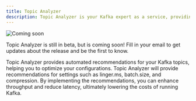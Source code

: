 ```yaml
---
title: Topic Analyzer
description: Topic Analyzer is your Kafka expert as a service, providing automated topic configurations.
---
```



<Container>
  <img src="/assets/images/coming-soon.png" alt="Coming soon" />
  <HubSpotForm
    formId="30242125-ce26-4234-a4b3-7b89af1f0f33"
    height={56}
    customCSS={`form { display: flex; padding-top: 1rem; align-items: center; justify-content: space-between; gap: 1rem; } .field { width: 100%; margin-bottom: 0 !important; } .hs_submit .actions input { margin-top: 0 !important; } .hs-error-msgs { display: none !important; } label { display: none !important; }`}
  />
</Container>

Topic Analyzer is still in beta, but is coming soon! Fill in your email to get updates about the release and be
the first to know. 

Topic Analyzer provides automated recommendations for your Kafka topics, helping you to optimize your configurations.
Topic Analyzer will provide recommendations for settings such as linger.ms, batch.size, and compression. By implementing
the recommendations, you can enhance throughput and reduce latency, ultimately lowering the costs of running Kafka.